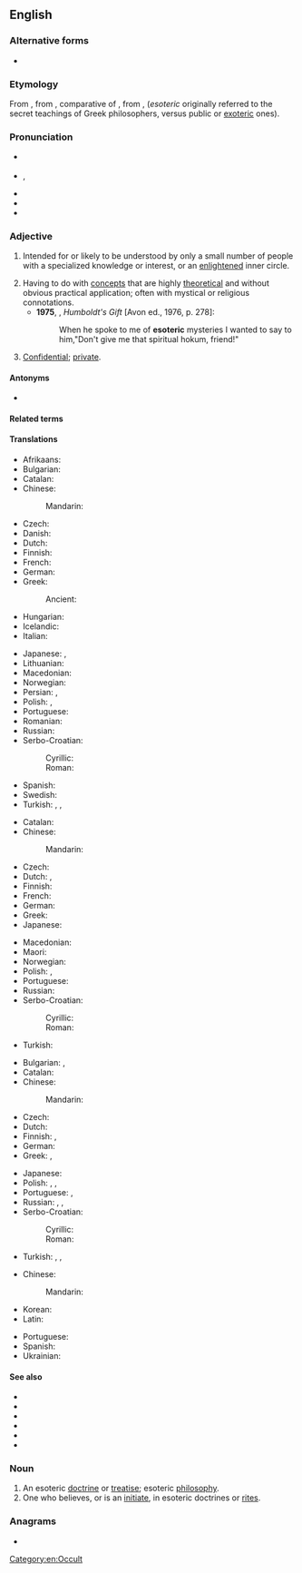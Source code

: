 ==English==
{{was wotd|2009|May|22}}

===Alternative forms===
* {{alter|en|esoterick||obsolete}}

===Etymology===
From {{bor|en|grc|ἐσωτερικός|t=belonging to an inner circle}}, from {{m|grc|ἐσωτέρω|t=further inside}}, comparative of {{m|grc|ἔσω|t=within}}, from {{m|grc|ἐς}}, {{m|grc|εἰς|t=into}} (''esoteric'' originally referred to the secret teachings of Greek philosophers, versus public or [[exoteric]] ones).

===Pronunciation===
* {{a|UK}} {{IPA|en|/ˌiːs.əʊˈtɛɹ.ɪk/}}
* {{a|US}} {{IPA|en|/ˌɛs.əˈtɛɹ.ɪk/|/ˌɛs.oʊˈtɛɹ.ɪk/}}, {{enPR|ěsətěr'ĭk|ěsōtěr'ĭk}}
* {{audio|en|en-us-esoteric.ogg|Audio (US)}}
* {{audio|en|en-au-esoteric.ogg|Audio (AU)}}
* {{rhymes|en|ɛrɪk}}

===Adjective===
{{en-adj}}

# Intended for or likely to be understood by only a small number of people with a specialized knowledge or interest, or an [[enlightened]] inner circle.
#: {{ux|en|The writing in this manual is very '''esoteric'''; I’d need a degree in engineering just to understand it!}}
#: {{syn|en|arcane|recondite}}
# Having to do with [[concept]]s that are highly [[theoretical]] and without obvious practical application; often with mystical or religious connotations.
#*'''1975''', {{w|Saul Bellow}}, ''Humboldt's Gift'' [Avon ed., 1976, p. 278]:
#*: When he spoke to me of '''esoteric''' mysteries I wanted to say to him,"Don't give me that spiritual hokum, friend!"
#: {{syn|en|cerebral}}
# {{anchor|en-3}}[[confidential|Confidential]]; [[private]].
#: {{ux|en|an '''esoteric''' purpose}}
#: {{ux|en|an '''esoteric''' meeting}}
#: {{syn|en|secretive}}

====Antonyms====
* {{l|en|exoteric}}

====Related terms====
{{col3|en
|esoterica
|esoterically
|esotericism
|esotericist
|esoterism
}}

====Translations====
{{trans-top|understood only by a chosen few}}
* Afrikaans: {{t|af|geheimsinnig}}
* Bulgarian: {{t+|bg|езотеричен}}
* Catalan: {{t|ca|esotèric}}
* Chinese:
*: Mandarin: {{t|cmn|深晦|tr=shēnhuì}}
* Czech: {{t+|cs|esoterický}}
* Danish: {{t|da|esoterisk}}
* Dutch: {{t+|nl|esoterisch}}
* Finnish: {{t+|fi|esoteerinen}}
* French: {{t+|fr|ésotérique}}
* German: {{t+|de|esoterisch}}
* Greek: {{t+|el|εσωτερικός}}
*: Ancient: {{t|grc|ἐσωτερικός}}
* Hungarian: {{t+|hu|ezoterikus}}
* Icelandic: {{t|is|heimullegur}}
* Italian: {{t+|it|esoterico}}
{{trans-mid}}
* Japanese: {{t|ja|秘儀の|tr=[[ひぎの]], higi no}}, {{t|ja|奥義の|tr=[[おうぎの]], ōgi no}}
* Lithuanian: {{t|lt|ezoterinis}}
* Macedonian: {{t|mk|езотеричен}}
* Norwegian: {{t+|no|esoterisk}}
* Persian: {{t|fa|خواص‌فهم|tr=xavâs-fahm}}, {{t+|fa|غامض|tr=ğâmez}}
* Polish: {{t+|pl|ezoteryczny|m}}, {{t+|pl|tajemny|m}}
* Portuguese: {{t+|pt|esotérico}}
* Romanian: {{t+|ro|ezoteric}}
* Russian: {{t+|ru|эзотери́ческий}}
* Serbo-Croatian:
*: Cyrillic: {{t|sh|езотѐричан}}
*: Roman: {{t+|sh|ezotèričan}}
* Spanish: {{t+|es|esotérico}}
* Swedish: {{t+|sv|esoterisk}}
* Turkish: {{t+|tr|ezoterik}}, {{t+|tr|içrek}}, {{t+|tr|batıni|alt=bâtınî}} {{qualifier|archaic}}
{{trans-bottom}}

{{trans-top|having to do with concepts that are highly theoretical}}
* Catalan: {{t|ca|esotèric}}
* Chinese:
*: Mandarin: {{t-needed|cmn}}
* Czech: {{t+|cs|akademický}}
* Dutch: {{t+|nl|cerebraal}}, {{t+|nl|esoterisch}}
* Finnish: {{t+|fi|esoteerinen}}
* French: {{t+|fr|cérébral}}
* German: {{t+|de|esoterisch}}
* Greek: {{t+|el|απόκρυφος}}
* Japanese: {{t+|ja|深遠|tr=[[しんえん]], shin'en}}
{{trans-mid}}
* Macedonian: {{t|mk|езотеричен}}
* Maori: {{t|mi|puri}}
* Norwegian: {{t+|no|esoterisk}}
* Polish: {{t+|pl|zawiły}}, {{t+|pl|niezrozumiały}}
* Portuguese: {{t+|pt|esotérico}}
* Russian: {{t+|ru|эзотери́ческий}}
* Serbo-Croatian:
*: Cyrillic: {{t|sh|езотѐричан}}
*: Roman: {{t+|sh|ezotèričan}}
* Turkish: {{t+|tr|ezoterik}}
{{trans-bottom}}

{{trans-top|confidential; private}}
* Bulgarian: {{t+|bg|таен}}, {{t+|bg|поверителен}}
* Catalan: {{t|ca|esotèric}}
* Chinese:
*: Mandarin: {{t-needed|cmn}}
* Czech: {{t+|cs|tajný}}
* Dutch: {{t+|nl|exclusief}}
* Finnish: {{t+|fi|luottamuksellinen}}, {{t+|fi|yksityinen}}
* German: {{t+|de|geheim}}
* Greek: {{t+|el|εσωτερικός}}, {{t+|el|μυστικός|m}}
{{trans-mid}}
* Japanese: {{t|ja|秘密の|tr=[[ひみつの]], himitsu no}}
* Polish: {{t+|pl|ezoteryczny}}, {{t+|pl|tajny}}, {{t+|pl|skryty}}
* Portuguese: {{t|pt|confidencial}}, {{t+|pt|secreto}}
* Russian: {{t+|ru|эзотери́ческий}}, {{t+|ru|та́йный}}, {{t+|ru|скры́тый}}
* Serbo-Croatian:
*: Cyrillic: {{t|sh|езотѐричан}}
*: Roman: {{t+|sh|ezotèričan}}
* Turkish: {{t+|tr|gizli}}, {{t+|tr|saklı}}, {{t+|tr|ezoterik}}
{{trans-bottom}}

{{trans-top}}
* Chinese:
*: Mandarin: {{t+check|cmn|神秘|tr=shénmì}}
* Korean: {{t-check|ko|비전}}
* Latin: {{t-check|la|esōtericus}}
{{trans-mid}}
* Portuguese: {{t+check|pt|esotérico}}
* Spanish: {{t+check|es|esotérico}}
* Ukrainian: {{t+check|uk|езотеричний}}
{{trans-bottom}}

====See also====
* {{l|en|exoterism}}
* {{l|en|metaphysical}}
* {{l|en|occult}}
* {{l|en|paranormal}}
* {{l|en|supernatural}}
* {{l|en|theoretical}}

===Noun===
{{en-noun}}

# An esoteric [[doctrine]] or [[treatise]]; esoteric [[philosophy]].
# One who believes, or is an [[initiate]], in esoteric doctrines or [[rite]]s.

===Anagrams===
* {{anagrams|en|a=ceeiorst|coteries}}

[[Category:en:Occult]]